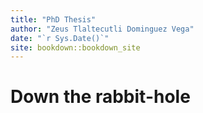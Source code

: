 ```yaml
--- 
title: "PhD Thesis"
author: "Zeus Tlaltecutli Dominguez Vega"
date: "`r Sys.Date()`"
site: bookdown::bookdown_site
---
```


# Down the rabbit-hole


